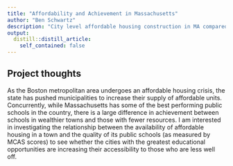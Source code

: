 ```yaml
---
title: "Affordability and Achievement in Massachusetts"
author: "Ben Schwartz"
description: "City level affordable housing construction in MA compared to MCAS scores"
output:
  distill::distill_article:
    self_contained: false
---
```




## Project thoughts

As the Boston metropolitan area undergoes an affordable housing crisis, the state has pushed municipalities to increase their supply of affordable units. Concurrently, while Massachusetts has some of the best performing public schools in the country, there is a large difference in achievement between schools in wealthier towns and those with fewer resources. I am interested in investigating the relationship between the availability of affordable housing in a town and the quality of its public schools (as measured by MCAS scores) to see whether the cities with the greatest educational opportunities are increasing their accessibility to those who are less well off.




